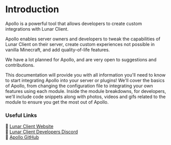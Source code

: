 # Introduction

Apollo is a powerful tool that allows developers to create custom integrations with Lunar Client. 

Apollo enables server owners and developers to tweak the capabilities of Lunar Client on their server, create custom experiences not possible in vanilla Minecraft, and add quality-of-life features.

We have a lot planned for Apollo, and are very open to suggestions and contributions.

This documentation will provide you with all information you'll need to know to start integrating Apollo into your server or plugins!
We'll cover the basics of Apollo, from changing the configuration file to integrating your own features using each module.
Inside the module breakdowns, for developers, we'll include code snippets along with photos, videos and gifs related to the module to ensure you get the most out of Apollo.

### Useful Links

🔗 [Lunar Client Website](https://www.lunarclient.com/)<br/>
🔗 [Lunar Client Developers Discord](https://discord.gg/ww4UhsPNwf)<br/>
🔗 [Apollo GitHub](https://github.com/LunarClient/Apollo)
